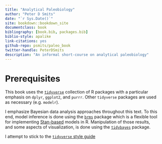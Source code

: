```yaml
--- 
title: "Analytical Paleobiology"
author: "Peter D Smits"
date: "`r Sys.Date()`"
site: bookdown::bookdown_site
documentclass: book
bibliography: [book.bib, packages.bib]
biblio-style: apalike
link-citations: yes
github-repo: psmits/paleo_book
twitter-handle: PeterDSmits
description: "An informal short-course on analytical paleobiology"
---
```


# Prerequisites {-}

This book uses the [`tidyverse`](https://www.tidyverse.org/) collection of R packages with a particular emphasis on `dplyr`, `ggplot2`, and `purrr`. Other `tidyverse` packages are used as necessary (e.g. `modelr`).

I emphasize Bayesian data analysis approaches throughout this text. To this end, model inference is done using the [`brms`](https://github.com/paul-buerkner/brms) package which is a flexible tool for implementing [Stan-based](https://mc-stan.org/) models in R. Manipulation of those results, and some aspects of visualization, is done using the [`tidybayes`](http://mjskay.github.io/tidybayes/) package.

I attempt to stick to the [`tidyverse` style guide](https://style.tidyverse.org/)
